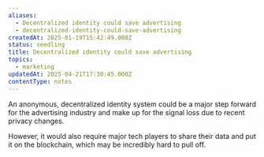 ```yaml
---
aliases:
  - Decentralized identity could save advertising
  - decentralized-identity-could-save-advertising
createdAt: 2025-01-19T15:42:49.000Z
status: seedling
title: Decentralized identity could save advertising
topics:
  - marketing
updatedAt: 2025-04-21T17:30:45.000Z
contentType: notes
---
```

An anonymous, decentralized identity system could be a major step forward for the advertising industry and make up for the signal loss due to recent privacy changes.

However, it would also require major tech players to share their data and put it on the blockchain, which may be incredibly hard to pull off.
